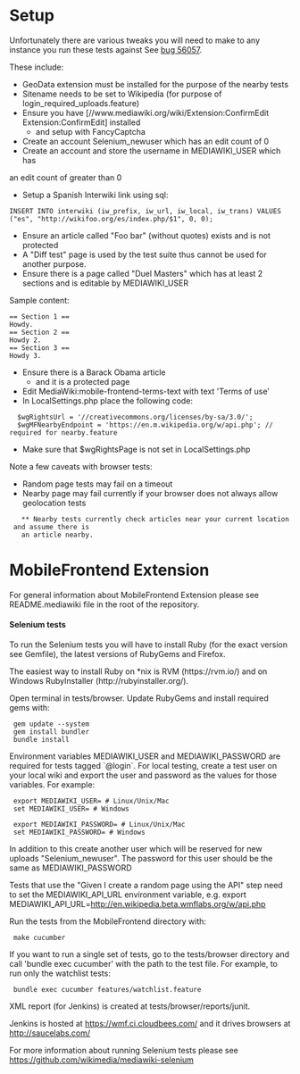 = Setup =
Unfortunately there are various tweaks you will need to make to any
instance you run these tests against See
[https://bugzilla.wikimedia.org/show_bug.cgi?id=56057 bug 56057].

These include:
* GeoData extension must be installed for the purpose of the nearby tests
* Sitename needs to be set to Wikipedia (for purpose of login_required_uploads.feature)
* Ensure you have [//www.mediawiki.org/wiki/Extension:ConfirmEdit Extension:ConfirmEdit] installed
** and setup with FancyCaptcha
* Create an account Selenium_newuser which has an edit count of 0
* Create an account and store the username in MEDIAWIKI_USER which has
an edit count of greater than 0
* Setup a Spanish Interwiki link using sql:
<pre>
INSERT INTO interwiki (iw_prefix, iw_url, iw_local, iw_trans) VALUES ("es", "http://wikifoo.org/es/index.php/$1", 0, 0);
</pre>
* Ensure an article called "Foo bar" (without quotes) exists and is not protected
* A "Diff test" page is used by the test suite thus cannot be used for another purpose.
* Ensure there is a page called "Duel Masters" which has at least 2 sections and is editable by MEDIAWIKI_USER
Sample content:
<pre>
== Section 1 ==
Howdy.
== Section 2 ==
Howdy 2.
== Section 3 ==
Howdy 3.
</pre>
* Ensure there is a Barack Obama article
** and it is a protected page
* Edit MediaWiki:mobile-frontend-terms-text with text 'Terms of use'
* In LocalSettings.php place the following code:
<pre>
  $wgRightsUrl = '//creativecommons.org/licenses/by-sa/3.0/';
  $wgMFNearbyEndpoint = 'https://en.m.wikipedia.org/w/api.php'; // required for nearby.feature
</pre>
* Make sure that $wgRightsPage is not set in LocalSettings.php

Note a few caveats with browser tests:
* Random page tests may fail on a timeout
* Nearby page may fail currently if your browser does not always allow geolocation tests
	** Nearby tests currently check articles near your current location and assume there is
	an article nearby.

= MobileFrontend Extension =

For general information about MobileFrontend Extension please see
README.mediawiki file in the root of the repository.

==== Selenium tests ====

To run the Selenium tests you will have to install Ruby (for the exact
version see Gemfile), the latest versions of RubyGems and Firefox.

The easiest way to install Ruby on *nix is RVM (https://rvm.io/) and on
Windows RubyInstaller (http://rubyinstaller.org/).

Open terminal in tests/browser. Update RubyGems and install required
gems with:

  gem update --system
  gem install bundler
  bundle install

Environment variables MEDIAWIKI_USER and MEDIAWIKI_PASSWORD are required for
tests tagged `@login`. For local testing, create a test user on your local wiki
and export the user and password as the values for those variables.
For example:

  export MEDIAWIKI_USER=<username here> # Linux/Unix/Mac
  set MEDIAWIKI_USER=<username here> # Windows

  export MEDIAWIKI_PASSWORD=<password here> # Linux/Unix/Mac
  set MEDIAWIKI_PASSWORD=<password here> # Windows

In addition to this create another user which will be reserved for new uploads
"Selenium_newuser". The password for this user should be the same as
MEDIAWIKI_PASSWORD

Tests that use the "Given I create a random page using the API" step need to set
the MEDIAWIKI_API_URL environment variable, e.g.
export MEDIAWIKI_API_URL=http://en.wikipedia.beta.wmflabs.org/w/api.php

Run the tests from the MobileFrontend directory with:

  make cucumber

If you want to run a single set of tests, go to the tests/browser directory and
call 'bundle exec cucumber' with the path to the test file. For example, to run
only the watchlist tests:

  bundle exec cucumber features/watchlist.feature

XML report (for Jenkins) is created at tests/browser/reports/junit.

Jenkins is hosted at https://wmf.ci.cloudbees.com/ and it drives
browsers at http://saucelabs.com/

For more information about running Selenium tests please see
https://github.com/wikimedia/mediawiki-selenium
